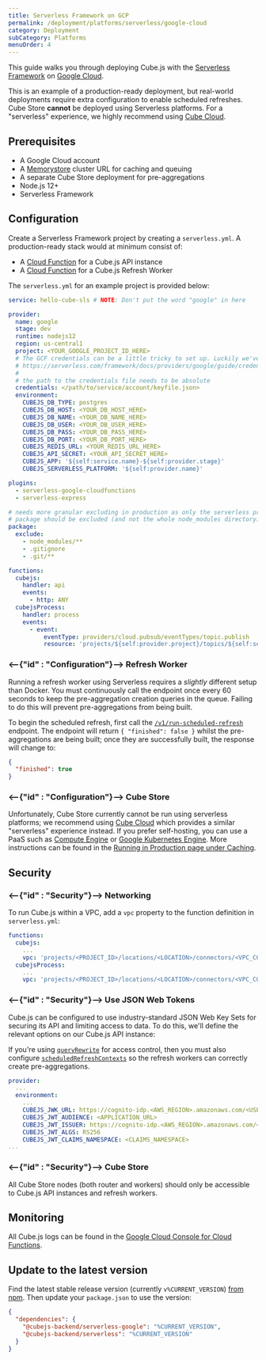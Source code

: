 ```yaml
---
title: Serverless Framework on GCP
permalink: /deployment/platforms/serverless/google-cloud
category: Deployment
subCategory: Platforms
menuOrder: 4
---
```


This guide walks you through deploying Cube.js with the [Serverless
Framework][link-sls] on [Google Cloud][link-google-cloud].

<WarningBox>

This is an example of a production-ready deployment, but real-world deployments
require extra configuration to enable scheduled refreshes. Cube Store **cannot**
be deployed using Serverless platforms. For a "serverless" experience, we highly
recommend using [Cube Cloud][link-cube-cloud].

</WarningBox>

## Prerequisites

- A Google Cloud account
- A [Memorystore][gcp-redis] cluster URL for caching and queuing
- A separate Cube Store deployment for pre-aggregations
- Node.js 12+
- Serverless Framework

## Configuration

Create a Serverless Framework project by creating a `serverless.yml`. A
production-ready stack would at minimum consist of:

- A [Cloud Function][gcp-cloud-funcs] for a Cube.js API instance
- A [Cloud Function][gcp-cloud-funcs] for a Cube.js Refresh Worker

The `serverless.yml` for an example project is provided below:

```yaml
service: hello-cube-sls # NOTE: Don't put the word "google" in here

provider:
  name: google
  stage: dev
  runtime: nodejs12
  region: us-central1
  project: <YOUR_GOOGLE_PROJECT_ID_HERE>
  # The GCF credentials can be a little tricky to set up. Luckily we've documented this for you here:
  # https://serverless.com/framework/docs/providers/google/guide/credentials/
  #
  # the path to the credentials file needs to be absolute
  credentials: </path/to/service/account/keyfile.json>
  environment:
    CUBEJS_DB_TYPE: postgres
    CUBEJS_DB_HOST: <YOUR_DB_HOST_HERE>
    CUBEJS_DB_NAME: <YOUR_DB_NAME_HERE>
    CUBEJS_DB_USER: <YOUR_DB_USER_HERE>
    CUBEJS_DB_PASS: <YOUR_DB_PASS_HERE>
    CUBEJS_DB_PORT: <YOUR_DB_PORT_HERE>
    CUBEJS_REDIS_URL: <YOUR_REDIS_URL_HERE>
    CUBEJS_API_SECRET: <YOUR_API_SECRET_HERE>
    CUBEJS_APP: '${self:service.name}-${self:provider.stage}'
    CUBEJS_SERVERLESS_PLATFORM: '${self:provider.name}'

plugins:
  - serverless-google-cloudfunctions
  - serverless-express

# needs more granular excluding in production as only the serverless provider npm
# package should be excluded (and not the whole node_modules directory)
package:
  exclude:
    - node_modules/**
    - .gitignore
    - .git/**

functions:
  cubejs:
    handler: api
    events:
      - http: ANY
  cubejsProcess:
    handler: process
    events:
      - event:
          eventType: providers/cloud.pubsub/eventTypes/topic.publish
          resource: 'projects/${self:provider.project}/topics/${self:service.name}-${self:provider.stage}-process'
```

### <--{"id" : "Configuration"}--> Refresh Worker

<WarningBox>

Running a refresh worker using Serverless requires a _slightly_ different setup
than Docker. You must continuously call the endpoint once every 60 seconds to
keep the pre-aggregation creation queries in the queue. Failing to do this will
prevent pre-aggregations from being built.

</WarningBox>

To begin the scheduled refresh, first call the
[`/v1/run-scheduled-refresh`][ref-restapi-sched-refresh] endpoint. The endpoint
will return `{ "finished": false }` whilst the pre-aggregations are being built;
once they are successfully built, the response will change to:

```json
{
  "finished": true
}
```

### <--{"id" : "Configuration"}--> Cube Store

Unfortunately, Cube Store currently cannot be run using serverless platforms; we
recommend using [Cube Cloud][link-cube-cloud] which provides a similar
"serverless" experience instead. If you prefer self-hosting, you can use a PaaS
such as [Compute Engine][gcp-compute] or [Google Kubernetes Engine][gcp-k8s].
More instructions can be found in the [Running in Production page under
Caching][ref-caching-prod].

## Security

### <--{"id" : "Security"}--> Networking

To run Cube.js within a VPC, add a `vpc` property to the function definition in
`serverless.yml`:

```yaml
functions:
  cubejs:
    ...
    vpc: 'projects/<PROJECT_ID>/locations/<LOCATION>/connectors/<VPC_CONNECTOR_NAME>'
  cubejsProcess:
    ...
    vpc: 'projects/<PROJECT_ID>/locations/<LOCATION>/connectors/<VPC_CONNECTOR_NAME>'
```

### <--{"id" : "Security"}--> Use JSON Web Tokens

Cube.js can be configured to use industry-standard JSON Web Key Sets for
securing its API and limiting access to data. To do this, we'll define the
relevant options on our Cube.js API instance:

<WarningBox>

If you're using [`queryRewrite`][ref-config-queryrewrite] for access control,
then you must also configure
[`scheduledRefreshContexts`][ref-config-sched-ref-ctx] so the refresh workers
can correctly create pre-aggregations.

</WarningBox>

```yaml
provider:
  ...
  environment:
    ...
    CUBEJS_JWK_URL: https://cognito-idp.<AWS_REGION>.amazonaws.com/<USER_POOL_ID>/.well-known/jwks.json
    CUBEJS_JWT_AUDIENCE: <APPLICATION_URL>
    CUBEJS_JWT_ISSUER: https://cognito-idp.<AWS_REGION>.amazonaws.com/<USER_POOL_ID>
    CUBEJS_JWT_ALGS: RS256
    CUBEJS_JWT_CLAIMS_NAMESPACE: <CLAIMS_NAMESPACE>
...
```

### <--{"id" : "Security"}--> Cube Store

All Cube Store nodes (both router and workers) should only be accessible to
Cube.js API instances and refresh workers.

## Monitoring

All Cube.js logs can be found in the [Google Cloud Console for Cloud
Functions][gcp-cloud-funcs-logs].

[gcp-cloud-funcs-logs]:
  https://console.cloud.google.com/project/_/logs?service=cloudfunctions.googleapis.com

## Update to the latest version

Find the latest stable release version (currently `v%CURRENT_VERSION`) [from
npm][link-cubejs-sls-npm]. Then update your `package.json` to use the version:

```json
{
  "dependencies": {
    "@cubejs-backend/serverless-google": "%CURRENT_VERSION",
    "@cubejs-backend/serverless": "%CURRENT_VERSION"
  }
}
```

[gcp-cloud-funcs]: https://cloud.google.com/functions/
[gcp-compute]: https://cloud.google.com/compute/
[gcp-k8s]: https://cloud.google.com/kubernetes-engine/
[gcp-redis]: https://cloud.google.com/memorystore/
[link-google-cloud]: https://cloud.google.com/
[link-sls]: https://www.serverless.com/
[link-cube-cloud]: https://cubecloud.dev
[link-cubejs-sls-npm]: https://www.npmjs.com/package/@cubejs-backend/serverless
[link-docker-app]: https://www.docker.com/products/docker-app
[ref-caching-prod]: /caching/running-in-production
[ref-config-queryrewrite]: /config#query-rewrite
[ref-config-sched-ref-ctx]: /config#scheduled-refresh-contexts
[ref-restapi-sched-refresh]: /rest-api#v-1-run-scheduled-refresh
